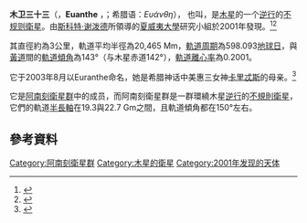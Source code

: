 '''木卫三十三'''（'''{{nowrap|S/2001 J 7}}'''，'''Euanthe''' {{IPAc-en|juː|ˈ|æ|n|θ|iː}}，{{respell|ew|AN|thee}}；希腊语：''Ευάνθη''）， 也叫'''{{nowrap|Jupiter XXXIII}}'''，是[[木星|木星]]的一个[[順行和逆行|逆行]]的[[不規則衛星|不规则]][[衛星|衛星]]。由[[斯科特·谢泼德|斯科特·谢泼德]]所領導的[[夏威夷大學|夏威夷大學]]研究小組於2001年發現。<ref>{{cite web |author=Daniel W. E. Green |url=http://www.cbat.eps.harvard.edu/iauc/07900/07900.html |title=IAUC 7900: Satellites of Jupiter |date=2002-05-16 |publisher=[[國際天文聯會|國際天文聯會]] |accessdate=2018-04-26 |archive-date=2017-08-13 |archive-url=https://web.archive.org/web/20170813013439/http://www.cbat.eps.harvard.edu/iauc/07900/07900.html |dead-url=no }}</ref><ref>{{cite web |author=Brian G. Marsden |url=http://www.minorplanetcenter.net/iau/mpec/K02/K02J54.html |title=MPEC 2002-J54: Eleven New Satellites of Jupiter |date=2002-05-15 |publisher=International Astronomical Union Minor Planet Center |accessdate=2018-04-26 |archive-date=2020-05-30 |archive-url=https://web.archive.org/web/20200530094302/https://minorplanetcenter.net//iau/mpec/K02/K02J54.html |dead-url=no }}</ref>

其直徑約為3公里，軌道平均半徑為20,465 Mm，[[軌道周期|軌道周期]]為598.093[[地球日|地球日]]，與[[黃道|黃道]]間的[[軌道傾角|軌道傾角]]為143°（与木星赤道142°），[[軌道離心率|軌道離心率]]為0.2001。

它于2003年8月以Euranthe命名，她是希腊神话中美惠三女神[[卡里忒斯|卡里忒斯]]的母亲。<ref>{{cite web|author=Daniel W. E. Green |url=http://www.cbat.eps.harvard.edu/iauc/08100/08177.html |title=IAUC 8177: Satellites of Jupiter, Saturn, Uranus |date=2003-08-08 |publisher=International Astronomical Union |deadurl=yes |archiveurl=https://web.archive.org/web/20120327153049/http://www.cbat.eps.harvard.edu/iauc/08100/08177.html |archivedate=2012-03-27 }}</ref>

它是[[阿南刻衛星群|阿南刻衛星群]]中的成员，而阿南刻衛星群是一群環繞木星[[順行和逆行|逆行]]的[[不規則衛星|不規則衛星]]，它們的軌道[[半長軸|半長軸]]在19.3與22.7 Gm之間，且軌道傾角都在150°左右。

==參考資料==
{{reflist}}

{{卫星小作品}}
{{木星卫星}}

{{DEFAULTSORT:Euanthe (Moon)}}
[[Category:阿南刻衛星群|Category:阿南刻衛星群]]
[[Category:木星的衛星|Category:木星的衛星]]
[[Category:2001年发现的天体|Category:2001年发现的天体]]